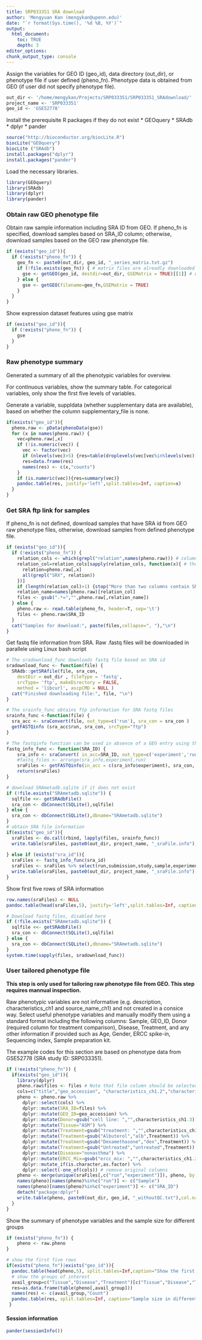 ```yaml
---
title: SRP033351 SRA download
author: 'Mengyuan Kan (mengykan@upenn.edu)'
date: "`r format(Sys.time(), '%d %B, %Y')`"
output:
  html_document:
    toc: TRUE
    depth: 3
editor_options:
chunk_output_type: console
---
```


Assign the variables for GEO ID (geo_id), data directory (out_dir), or phenotype file if user defined (pheno_fn).
Phenotype data is obtained from GEO (if user did not specify phenotype file).

```r
out_dir <- '/home/mengykan/Projects/SRP033351/SRP033351_SRAdownload/'
project_name <- 'SRP033351'
geo_id <- 'GSE52778'
```


Install the prerequisite R packages if they do not exist
* GEOquery 
* SRAdb
* dplyr
* pander

```r
source("http://bioconductor.org/biocLite.R")
biocLite("GEOquery")
biocLite ("SRAdb")
install.packages("dplyr")
install.packages("pander")
```

Load the necessary libraries.

```r
library(GEOquery)
library(SRAdb)
library(dplyr)
library(pander)
```

### Obtain raw GEO phenotype file

Obtain raw sample information including SRA ID from GEO. If pheno_fn is specified, download samples based on SRA_ID column; otherwise, download samples based on the GEO raw phenotype file.

```r
if (exists("geo_id")){
  if (!exists("pheno_fn")) {
    geo_fn <- paste0(out_dir, geo_id, "_series_matrix.txt.gz")
    if (!file.exists(geo_fn)) { # matrix files are alreadly downloaded
      gse <- getGEO(geo_id, destdir=out_dir, GSEMatrix = TRUE)[[1]] # download matrix file
    } else {
      gse <- getGEO(filename=geo_fn,GSEMatrix = TRUE)
    }
  }
}
```

Show expression dataset features using gse matrix
```r
if (exists("geo_id")){
  if (!exists("pheno_fn")) {
    gse
  }
}
```

### Raw phenotype summary

Generated a summary of all the phenotypic variables for overview.

For continuous variables, show the summary table. For categorical variables, only show the first five levels of variables.

Generate a variable, suppldata (whether supplementary data are available), based on whether the column supplementary_file is none.

```r
if(exists("geo_id")){
  pheno.raw <- pData(phenoData(gse))
  for (x in names(pheno.raw)) {
    vec=pheno.raw[,x]
    if (!is.numeric(vec)) {
      vec <- factor(vec)
      if (nlevels(vec)>5) {res=table(droplevels(vec[vec%in%levels(vec)[1:5]]))} else {res=table(vec)}
      res=data.frame(res)
      names(res) <- c(x,"counts")
    }
    if (is.numeric(vec)){res=summary(vec)}
    pandoc.table(res, justify='left',split.tables=Inf, caption=x)
  }
}
```

### Get SRA ftp link for samples

If pheno_fn is not defined, download samples that have SRA id from GEO raw phenotype files, otherwise, download samples from defined phenotype file.

```r
if (exists("geo_id")){
  if (!exists("pheno_fn")) {
    relation_cols <- which(grepl("relation",names(pheno.raw))) # columns which have "relation" in column names
    relation_col=relation_cols[sapply(relation_cols, function(x){ # the column with "SRX" is where to retain the SRA ID
      relation=pheno.raw[,x]
      all(grepl("SRX", relation))
    })]
    if (length(relation_col)>1) {stop("More than two columns contain SRX information. Please check and speciy column name to the variable relation_name.")}
    relation_name=names(pheno.raw)[relation_col]
    files <- gsub(".*=","",pheno.raw[,relation_name])
  } else {
    pheno.raw <- read.table(pheno_fn, header=T, sep='\t')
    files <- pheno.raw$SRA_ID
  }
  cat("Samples for download:", paste(files,collapse=", "),"\n")
}
```

Get fastq file information from SRA. Raw .fastq files will be downloaded in parallele using Linux bash script

```r
# The sradownload_func downloads fastq file based on SRA id
sradownload_func <- function(file) {
  SRAdb::getSRAfile(file, sra_con,
    destDir = out_dir , fileType = 'fastq',
    srcType= 'ftp', makeDirectory = FALSE,
    method = 'libcurl', ascpCMD = NULL )
  cat("Finished downloading file:", file, "\n")
}

# The srainfo_func obtains ftp information for SRA fastq files
srainfo_func <-function(file) {
  sra_acc <- sraConvert(file, out_type=c('run'), sra_con = sra_con )
  getFASTQinfo (sra_acc$run, sra_con, srcType="ftp")
}

# The fastqinfo function can be used in absence of a GEO entry using the SRA ID
fastq_info_func <- function(SRA_ID) {
	sra_info <- sraConvert( in_acc=SRA_ID, out_type=c('experiment','run'), sra_con = sra_con )
 	#fastq_files <- arrange(sra_info,experiment,run)
 	sraFiles <- getFASTQinfo(in_acc = c(sra_info$experiment), sra_con, srcType = 'ftp' )
 	return(sraFiles)
}
```

```r
# download SRAmetadb.sqlite if it does not exist
if (!file.exists("SRAmetadb.sqlite")) {
  sqlfile <<- getSRAdbFile()
  sra_con <- dbConnect(SQLite(),sqlfile)
} else {
  sra_con <- dbConnect(SQLite(),dbname="SRAmetadb.sqlite")
}
# obtain SRA file information
if(exists("geo_id")){
  sraFiles <- do.call(rbind, lapply(files, srainfo_func))
  write.table(sraFiles, paste0(out_dir, project_name, "_sraFile.info"), col.names=T,row.names=F,sep="\t",quote=F )
  
} else if (exists("sra_id")){
  sraFiles <- fastq_info_func(sra_id)
  sraFiles <- sraFiles %>% select(run,submission,study,sample,experiment,ftp)
  write.table(sraFiles, paste0(out_dir, project_name, "_sraFile.info"), col.names=T,row.names=F,sep="\t",quote=F )
}
```

Show first five rows of SRA information
```r
row.names(sraFiles) <- NULL
pandoc.table(head(sraFiles,5), justify='left',split.tables=Inf, caption="SRA information")
```

```r
# Download fastq files, disabled here
if (!file.exists("SRAmetadb.sqlite")) {
  sqlfile <<- getSRAdbFile()
  sra_con <- dbConnect(SQLite(),sqlfile)
} else {
  sra_con <- dbConnect(SQLite(),dbname="SRAmetadb.sqlite")
}
system.time(sapply(files, sradownload_func))
```

### User tailored phenotype file

**This step is only used for tailoring raw phenotype file from GEO. This step requires mannual inspection.**

Raw phenotypic variables are not informative (e.g. description, characteristics_ch1 and source_name_ch1) and not created in a consice way. Select useful phenotype variables and manually modify them using a standard format including the following columns: Sample, GEO_ID, Donor (required column for treatment comparison), Disease, Treatment, and any other information if provided such as Age, Gender, ERCC spike-in, Sequencing index, Sample preparation kit.

The example codes for this section are based on phenotype data from GSE52778 (SRA study ID: SRP033351).

```r
if (!exists("pheno_fn")) {
  if(exists("geo_id")){
    library(dplyr)
    pheno.raw$files <- files # Note that file column should be selected in the code below
    cols=c("title","geo_accession", "characteristics_ch1.2","characteristics_ch1.3", "characteristics_ch1","files")
    pheno <- pheno.raw %>%
      dplyr::select(cols) %>%
      dplyr::mutate(SRA_ID=files) %>%
      dplyr::mutate(GEO_ID=geo_accession) %>%
      dplyr::mutate(Donor=gsub("cell line: ","",characteristics_ch1.3)) %>%
      dplyr::mutate(Tissue="ASM") %>%
      dplyr::mutate(Treatment=gsub("treatment: ","",characteristics_ch1)) %>%
      dplyr::mutate(Treatment=gsub("Albuterol","alb",Treatment)) %>%
      dplyr::mutate(Treatment=gsub("Dexamethasone","dex",Treatment)) %>%
      dplyr::mutate(Treatment=gsub("Untreated","untreated",Treatment)) %>%
      dplyr::mutate(Disease="nonasthma") %>%
      dplyr::mutate(ERCC_Mix=gsub("ercc_mix: ","",characteristics_ch1.2)) %>%
      dplyr::mutate_if(is.character,as.factor) %>%
      dplyr::select(-one_of(cols)) # remove original columns
    pheno <- merge(unique(sraFiles[,c("run","experiment")]), pheno, by.x="experiment", by.y="SRA_ID", all.y=T) # add sample name (run column from SRA database)
    names(pheno)[names(pheno)%in%c("run")] <- c("Sample")
    names(pheno)[names(pheno)%in%c("experiment")] <- c("SRA_ID")
    detach("package:dplyr")
    write.table(pheno, paste0(out_dir, geo_id, "_withoutQC.txt"),col.names=T,row.names=F,sep="\t",quote=F)
  }
}
```

Show the summary of phenotype variables and the sample size for different groups

```r
if (exists("pheno_fn")) {
    pheno <- raw.pheno
}

# show the first five rows
if(exists("pheno_fn")|exists("geo_id")){
  pandoc.table(head(pheno,5), split.tables=Inf,caption="Show the first 5 rows of the modified phenotype file")
  # show the groups of interest
  avail_group=c("Tissue","Disease","Treatment")[c("Tissue","Disease","Treatment")%in%names(pheno)]
  res=as.data.frame(table(pheno[,avail_group]))
  names(res) <- c(avail_group,"Count")
  pandoc.table(res, split.tables=Inf, caption="Sample size in different tissue and disease/treatment groups")
 }
```

#### Session information

```r
pander(sessionInfo())
```

